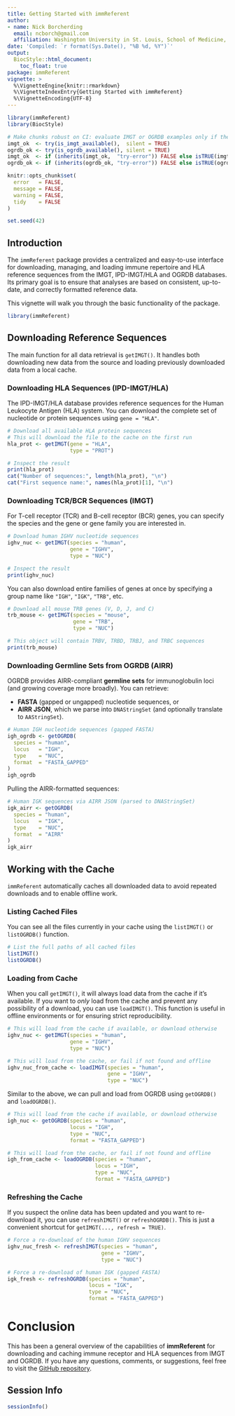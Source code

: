 ```yaml
---
title: Getting Started with immReferent
author: 
- name: Nick Borcherding
  email: ncborch@gmail.com
  affiliation: Washington University in St. Louis, School of Medicine, St. Louis, MO, USA
date: 'Compiled: `r format(Sys.Date(), "%B %d, %Y")`'
output:
  BiocStyle::html_document:
    toc_float: true
package: immReferent
vignette: >
  %\VignetteEngine{knitr::rmarkdown}
  %\VignetteIndexEntry{Getting Started with immReferent}
  %\VignetteEncoding{UTF-8} 
---
```


```r
library(immReferent)
library(BiocStyle)

# Make chunks robust on CI: evaluate IMGT or OGRDB examples only if the site is reachable
imgt_ok  <- try(is_imgt_available(),  silent = TRUE)
ogrdb_ok <- try(is_ogrdb_available(), silent = TRUE)
imgt_ok  <- if (inherits(imgt_ok,  "try-error")) FALSE else isTRUE(imgt_ok)
ogrdb_ok <- if (inherits(ogrdb_ok, "try-error")) FALSE else isTRUE(ogrdb_ok)

knitr::opts_chunk$set(
  error   = FALSE,
  message = FALSE,
  warning = FALSE,
  tidy    = FALSE
)

set.seed(42)
```

## Introduction

The `immReferent` package provides a centralized and easy-to-use interface for downloading, managing, and loading immune repertoire and HLA reference sequences from the IMGT, IPD-IMGT/HLA and OGRDB databases. Its primary goal is to ensure that analyses are based on consistent, up-to-date, and correctly formatted reference data.

This vignette will walk you through the basic functionality of the package.

```r
library(immReferent)
```

## Downloading Reference Sequences

The main function for all data retrieval is `getIMGT()`. It handles both downloading new data from the source and loading previously downloaded data from a local cache.

### Downloading HLA Sequences (IPD-IMGT/HLA)

The IPD-IMGT/HLA database provides reference sequences for the Human Leukocyte Antigen (HLA) system. You can download the complete set of nucleotide or protein sequences using `gene = "HLA"`.

```r
# Download all available HLA protein sequences
# This will download the file to the cache on the first run
hla_prot <- getIMGT(gene = "HLA", 
                    type = "PROT")

# Inspect the result
print(hla_prot)
cat("Number of sequences:", length(hla_prot), "\n")
cat("First sequence name:", names(hla_prot)[1], "\n")
```

### Downloading TCR/BCR Sequences (IMGT)

For T-cell receptor (TCR) and B-cell receptor (BCR) genes, you can specify the species and the gene or gene family you are interested in.

```r
# Download human IGHV nucleotide sequences
ighv_nuc <- getIMGT(species = "human", 
                    gene = "IGHV", 
                    type = "NUC")

# Inspect the result
print(ighv_nuc)
```

You can also download entire families of genes at once by specifying a group name like `"IGH"`, `"IGK"`, `"TRB"`, etc.

```r
# Download all mouse TRB genes (V, D, J, and C)
trb_mouse <- getIMGT(species = "mouse",
                     gene = "TRB", 
                     type = "NUC")

# This object will contain TRBV, TRBD, TRBJ, and TRBC sequences
print(trb_mouse)
```

### Downloading Germline Sets from OGRDB (AIRR)

OGRDB provides AIRR-compliant **germline sets** for immunoglobulin loci (and growing coverage more broadly). You can retrieve:

- **FASTA** (gapped or ungapped) nucleotide sequences, or
- **AIRR JSON**, which we parse into `DNAStringSet` (and optionally translate to `AAStringSet`).

```r
# Human IGH nucleotide sequences (gapped FASTA)
igh_ogrdb <- getOGRDB(
  species = "human",
  locus   = "IGH",
  type    = "NUC",
  format  = "FASTA_GAPPED"
)
igh_ogrdb
```

Pulling the AIRR-formatted sequences:

```r
# Human IGK sequences via AIRR JSON (parsed to DNAStringSet)
igk_airr <- getOGRDB(
  species = "human",
  locus   = "IGK",
  type    = "NUC",
  format  = "AIRR"
)
igk_airr
```

## Working with the Cache

`immReferent` automatically caches all downloaded data to avoid repeated downloads and to enable offline work.

### Listing Cached Files

You can see all the files currently in your cache using the `listIMGT()` or `listOGRDB()` function.

```r
# List the full paths of all cached files
listIMGT()
listOGRDB()
```

### Loading from Cache

When you call `getIMGT()`, it will always load data from the cache if it's available. If you want to *only* load from the cache and prevent any possibility of a download, you can use `loadIMGT()`. This function is useful in offline environments or for ensuring strict reproducibility.

```r
# This will load from the cache if available, or download otherwise
ighv_nuc <- getIMGT(species = "human", 
                    gene = "IGHV", 
                    type = "NUC")

# This will load from the cache, or fail if not found and offline
ighv_nuc_from_cache <- loadIMGT(species = "human", 
                                gene = "IGHV", 
                                type = "NUC")
```

Similar to the above, we can pull and load from OGRDB using `getOGRDB()` and `loadOGRDB()`.

```r
# This will load from the cache if available, or download otherwise
igh_nuc <- getOGRDB(species = "human", 
                    locus = "IGH", 
                    type = "NUC", 
                    format = "FASTA_GAPPED")

# This will load from the cache, or fail if not found and offline
igh_from_cache <- loadOGRDB(species = "human", 
                            locus = "IGH", 
                            type = "NUC", 
                            format = "FASTA_GAPPED")
```

### Refreshing the Cache

If you suspect the online data has been updated and you want to re-download it, you can use `refreshIMGT()` or `refreshOGRDB()`. This is just a convenient shortcut for `getIMGT(..., refresh = TRUE)`.

```r
# Force a re-download of the human IGHV sequences
ighv_nuc_fresh <- refreshIMGT(species = "human", 
                              gene = "IGHV", 
                              type = "NUC")

# Force a re-download of human IGK (gapped FASTA)
igk_fresh <- refreshOGRDB(species = "human", 
                          locus = "IGK", 
                          type = "NUC", 
                          format = "FASTA_GAPPED")
```

# Conclusion

This has been a general overview of the capabilities of **immReferent** for downloading and caching immune receptor and HLA sequences from IMGT and OGRDB. If you have any questions, comments, or suggestions, feel free to visit the [GitHub repository](https://github.com/BorchLab/immReferent).

## Session Info

```r
sessionInfo()
```
